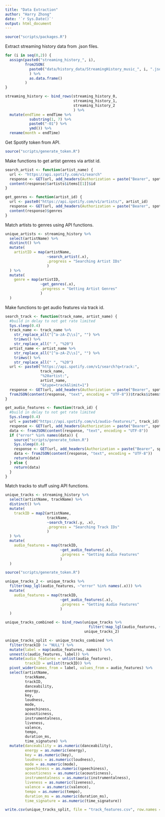 ```yaml
---
title: "Data Extraction"
author: "Harry Zhong"
date: '`r Sys.Date()`'
output: html_document
---
```


```r
source("scripts/packages.R")
```

Extract streaming history data from .json files.

```r
for (i in seq(0,2)) {
  assign(paste0("streaming_history_", i),
         fromJSON(
           paste0("data/history_data/StreamingHistory_music_", i, ".json")
           ) %>%
           as.data.frame()
         )
}

streaming_history <- bind_rows(streaming_history_0,
                               streaming_history_1,
                               streaming_history_2
                               ) %>%
  mutate(endTime = endTime %>%
           substring(1, 7) %>%
           paste0("-01") %>%
           ymd()) %>%
  rename(month = endTime)
```

Get Spotify token from API.

```r
source("scripts/generate_token.R")
```

Make functions to get artist genres via artist id.

```r
search_artist <- function(artist_name) {
  url <- "https://api.spotify.com/v1/search"
  response <- GET(url, add_headers(Authorization = paste("Bearer", spotify_token)), query = list(q = artist_name, type = "artist", limit = 1))
  content(response)$artists$items[[1]]$id
}

get_genres <- function(artist_id) {
  url <- paste0("https://api.spotify.com/v1/artists/", artist_id)
  response <- GET(url, add_headers(Authorization = paste("Bearer", spotify_token)))
  content(response)$genres
}
```

Match artists to genres using API functions.

```r
unique_artists <- streaming_history %>% 
  select(artistName) %>%
  distinct() %>%
  mutate(
    artistID = map(artistName,
                   ~search_artist(.x),
                   .progress = "Searching Artist IDs"
                   )
  ) %>%
  mutate(
    genre = map(artistID,
                ~get_genres(.x),
                .progress = "Getting Artist Genres"
                )
  )
```

Make functions to get audio features via track id.

```r
search_track <- function(track_name, artist_name) {
  #build in delay to not get rate limited
  Sys.sleep(0.4)
  track_name <- track_name %>%
    str_replace_all("[^a-zA-Z\\s]", "") %>%
    trimws() %>%
    str_replace_all(" ", "%20")
  artist_name <- artist_name %>%
    str_replace_all("[^a-zA-Z\\s]", "") %>%
    trimws() %>%
    str_replace_all(" ", "%20")
  url <- paste0("https://api.spotify.com/v1/search?q=track:", 
                track_name, 
                "%20artist:", 
                artist_name, 
                "&type=track&limit=1")
  response <- GET(url, add_headers(Authorization = paste("Bearer", spotify_token)))
  fromJSON(content(response, "text", encoding = "UTF-8"))$tracks$items$id
}

get_audio_features <- function(track_id) {
  #build in delay to not get rate limited
  Sys.sleep(0.4)
  url = paste0("https://api.spotify.com/v1/audio-features/", track_id)
  response <- GET(url, add_headers(Authorization = paste("Bearer", spotify_token)))
  data <- fromJSON(content(response, "text", encoding = "UTF-8"))
  if ("error" %in% names(data)) {
    source("scripts/generate_token.R")
    Sys.sleep(0.4)
    response <- GET(url, add_headers(Authorization = paste("Bearer", spotify_token)))
    data <- fromJSON(content(response, "text", encoding = "UTF-8"))
    return(data)
  } else {
    return(data)
  }
}
```

Match tracks to stuff using API functions.

```r
unique_tracks <- streaming_history %>%
  select(artistName, trackName) %>%
  distinct() %>%
  mutate(
    trackID = map2(artistName,
                   trackName,
                   ~search_track(.y, .x),
                   .progress = "Searching Track IDs"
                   )
  ) %>%
  mutate(
    audio_features = map(trackID,
                         ~get_audio_features(.x),
                         .progress = "Getting Audio Features"
                         )
  )

source("scripts/generate_token.R")

unique_tracks_2 <- unique_tracks %>%
  filter(map_lgl(audio_features, ~"error" %in% names(.x))) %>% 
  mutate(
    audio_features = map(trackID,
                         ~get_audio_features(.x),
                         .progress = "Getting Audio Features"
                         )
  )

unique_tracks_combined <- bind_rows(unique_tracks %>%
                                      filter(!map_lgl(audio_features, ~"error" %in% names(.x))),
                                    unique_tracks_2)

unique_tracks_split <- unique_tracks_combined %>%
  filter(trackID != "NULL") %>%
  mutate(label = map(audio_features, names)) %>%
  unnest(c(audio_features, label)) %>%
  mutate(audio_features = unlist(audio_features),
         trackID = unlist(trackID)) %>%
  pivot_wider(names_from = label, values_from = audio_features) %>%
  select(artistName,
         trackName,
         trackID,
         danceability,
         energy,
         key,
         loudness,
         mode,
         speechiness,
         acousticness,
         instrumentalness,
         liveness,
         valence,
         tempo,
         duration_ms,
         time_signature) %>%
  mutate(danceability = as.numeric(danceability),
         energy = as.numeric(energy),
         key = as.numeric(key),
         loudness = as.numeric(loudness),
         mode = as.numeric(mode),
         speechiness = as.numeric(speechiness),
         acousticness = as.numeric(acousticness),
         instrumentalness = as.numeric(instrumentalness),
         liveness = as.numeric(liveness),
         valence = as.numeric(valence),
         tempo = as.numeric(tempo),
         duration_ms = as.numeric(duration_ms),
         time_signature = as.numeric(time_signature))

write.csv(unique_tracks_split, file = "track_features.csv", row.names = FALSE)
```
